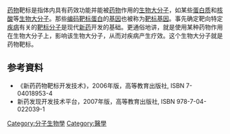 [[药物|药物]]靶标是指体内具有药效功能并能被[[药物|药物]]作用的[[生物大分子|生物大分子]]，如某些[[蛋白质|蛋白质]]和[[核酸|核酸]]等[[生物大分子|生物大分子]]。那些[[编码|编码]][[靶标|靶标]][[蛋白|蛋白]]的[[基因|基因]]也被称为[[靶标基因|靶标基因]]。事先确定靶向特定[[疾病|疾病]]有关的[[靶标分子|靶标分子]]是现代[[新药|新药]]开发的基础。更通俗地讲，就是使用某种药物作用在生物大分子上，影响该生物大分子，从而对疾病产生疗效。这个生物大分子就是药物靶标。

==参考資料==
* 《新药药物靶标开发技术》，2006年版，高等教育出版社, ISBN 7-04018953-4
*新药发现开发技术平台，2007年版，高等教育出版社, ISBN 978-7-04-022039-1 

[[Category:分子生物學|Category:分子生物學]]
[[Category:醫學|Category:醫學]]